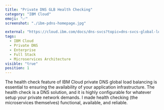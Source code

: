 ```yaml
---
title: "Private DNS GLB Health Checking"
category: "IBM Cloud"
emoji: "✅"
screenshot: "./ibm-pdns-homepage.jpg"

external: "https://cloud.ibm.com/docs/dns-svcs?topic=dns-svcs-global-load-balancers#add-a-health-check"
tags:
  - IBM Cloud
  - Private DNS
  - Enterprise
  - Full Stack
  - Microservices Architecture
visible: "true"
position: 1
---
```


The health check feature of IBM Cloud private DNS global load balancing is essential to ensuring the availability of your application infrastructure. The health check is a DNS solution, and it is highly configurable for whatever setup your private network demands. I made health checking (the microservices themselves) functional, available, and reliable.
